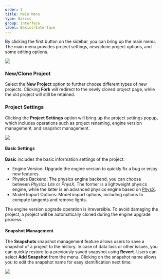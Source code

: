 ```yaml
---
order: 2
title: Main Menu
type: Basics
group: Interface
label: Basics/Interface
---
```


By clicking the first button on the sidebar, you can bring up the main menu. The main menu provides project settings, new/clone project options, and some editing options.

<Image src="https://mdn.alipayobjects.com/huamei_fvsq9p/afts/img/A*x2-lTbHZQMwAAAAAAAAAAAAADqiTAQ/original" />

### New/Clone Project

Select the **New Project** option to further choose different types of new projects. Clicking **Fork** will redirect to the newly cloned project page, while the old project will still be retained.

### Project Settings

Clicking the **Project Settings** option will bring up the project settings popup, which includes operations such as project renaming, engine version management, and snapshot management.

<Image src="https://gw.alipayobjects.com/zos/OasisHub/9cb6b514-2191-40b9-a904-5f5ad79aca73/image-20240319100534596.png" />

#### Basic Settings

**Basic** includes the basic information settings of the project:

- Engine Version: Upgrade the engine version to quickly fix a bug or enjoy new features.
- Physics Backend: The physics engine backend, you can choose between _Physics Lite_ or _PhysX_. The former is a lightweight physics engine, while the latter is an advanced physics engine based on [PhysX](https://developer.nvidia.com/physx-sdk).
- Model Import Options: Model import options, including options to compute tangents and remove lights.

<Callout type="warning">The engine version upgrade operation is irreversible. To avoid damaging the project, a project will be automatically cloned during the engine upgrade process.</Callout>

#### Snapshot Management

The **Snapshots** snapshot management feature allows users to save a snapshot of a project to the history. In case of data loss or other issues, you can quickly restore to a previously saved snapshot using **Revert**. Users can select **Add Snapshot** from the menu. Clicking on the snapshot name allows you to edit the snapshot name for easy identification next time.

<Image src="https://gw.alipayobjects.com/zos/OasisHub/adbd922a-f764-4e54-a7e8-891ebd18a074/image-20240319101033970.png" />
